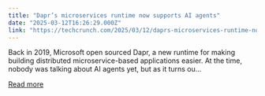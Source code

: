 ```yaml
---
title: "Dapr’s microservices runtime now supports AI agents"
date: "2025-03-12T16:26:29.000Z"
link: "https://techcrunch.com/2025/03/12/daprs-microservices-runtime-now-supports-ai-agents/"
---
```


Back in 2019, Microsoft open sourced Dapr, a new runtime for making building distributed microservice-based applications easier. At the time, nobody was talking about AI agents yet, but as it turns ou...

[Read more](https://techcrunch.com/2025/03/12/daprs-microservices-runtime-now-supports-ai-agents/)
